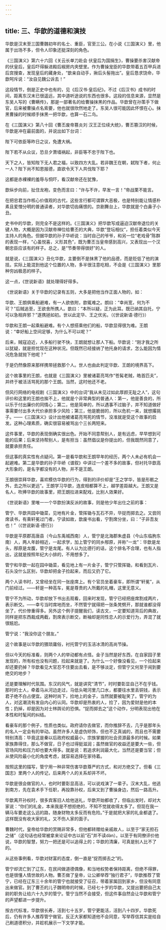 ```yaml
---
---
---
```

title: 三、华歆的道德和演技
---




华歆是汉末至三国曹魏初年的名士、重臣，官至三公。在小说《三国演义》里，他属于出场不多，但令人印象还挺深刻的角色。

《三国演义》第六十六回《关云长单刀赴会 伏皇后为国捐生》，曹操要杀害汉献帝的伏皇后，皇后吓得躲进殿后椒房内夹壁里。作为曹操宠臣的华歆带着五百甲兵进后宫搜查，发现皇后的藏身处，“歆亲自动手，揪后头髻拖出”。皇后恳求饶命，华歆呵斥说：“汝自见魏公诉去！”

这段情节，倒是正史中也有的，见《后汉书·皇后纪》。不过《后汉书》成书的时间，距离东汉末已很遥远，其中道听途说的东西也很多。这段的信息来源，显然是东吴人写的《曹瞒传》，那是一部著名的给曹操抹黑的作品。华歆曾在孙策手下做官，后来被曹操点名索要，他也就很欣然地走了。东吴人很可能因此怀恨在心。抹黑曹操的时候顺手抹黑一把华歆，也算一石二鸟。

在《三国演义》第八十回《曹丕废帝篡炎刘 汉王正位续大统》，曹丕篡汉的时候，华歆是冲在最前面的，并说出如下台词：

陛下可依臣等昨日之议，免遭大祸。

陛下若不从众议，恐旦夕萧墙祸起，非臣等不忠于陛下也。

天下之人，皆知陛下无人君之福，以致四方大乱。若非魏王在朝，弑陛下者，何止一人？陛下尚不知恩报德，直欲令天下人共伐陛下耶？

这都是赤裸裸的羞辱与恫吓，看汉献帝还在犹豫，

歆纵步向前，扯住龙袍，变色而言曰：“许与不许，早发一言！”帝战栗不能言。

在把忠君当作核心价值观的古代，这些言行都可谓罪大恶极，也是特别能让情感朴素且爱憎分明的普通读者，对华歆切齿痛恨的。京剧舞台上，华歆就是个白鼻子小丑。

史书中的华歆，则完全不是这样的。《三国演义》把华歆写成逼迫汉献帝退位的关键人物，大概是因为汉献帝禅位给曹丕的大典，华歆“登坛相仪”，担任着类似今天主持人的角色。但据华歆的孙子华峤说：当时自己的爷爷，和另一位“老戏骨”陈群的表现一样，“心虽悦喜，义形其色”，既为曹丕当皇帝感到高兴，又表现出一个汉朝忠臣应该有的样子。总之，是“节奏带得很好”的人。

就是说，《三国演义》丑化华歆，主要倒不是抹黑了他的品德，而是贬低了他的演技。实际上能混到他这个位置的人物，多半很注意吃相，不会是《三国演义》里那种穷凶极恶的样子。

这一点，《世说新语》就处理得好得多。

《世说新语》关于华歆的记录有五则，大多是把他当作正面人物的，如：

华歆、王朗俱乘船避难，有一人欲依附，歆辄难之。朗曰：“幸尚宽，何为不可？”后贼追至，王欲舍所携人。歆曰：“本所以疑，正为此耳。既已纳其自托，宁可以急相弃邪？”遂携拯如初。世以此定华、王之优劣。（《世说新语·德行》）

华歆和王朗一起乘船避难。有个人想搭乘他们的船，华歆显得很为难。王朗说：“幸好船上空间足够，为什么不可以呢？”

后来，贼寇迫近，人多船行驶不快，王朗就想让那人下船。华歆说：“刚才我之所以犹疑，就是担忧现在这种状况。但既然已经接纳了他托身的请求，怎么能因为情况危急就抛下他呢？”

于是仍然像原来那样携带拯救那个人。世人也由此判定华歆、王朗的境界高下。

这个故事里的王朗，也就是《三国演义》里被诸葛亮骂作“苍髯老贼，皓首匹夫”，并终于被活活骂死的那个王朗。当然，这时他还不老。

但风行网络的电视剧《三国演义》中的台词“我从未见过如此厚颜无耻之人”，这句评价和这里的王朗也挨不上，他就是个非常典型的普通人：第一，他是善良的，所以乐于付出廉价的同情心；第二，他是简单的，所以遇事不过脑子，并不知道做好事需要付出多大代价承担多少风险；第三，他是脆弱的，所以危机一来，就想撂挑子。——《三国演义》设计出他被诸葛亮骂死的情节，没准就是受这个故事的启发。这种心理素质，确实很容易被骂出个三长两短来。

这件事里，华歆的表现倒确实很出色。开始不同意帮别人，是有远虑，早早想到可能的后果；后来坚持帮别人，是有担当：虽然倡议是你提出的，但我既然同意了，就要承担责任。

但这事的真实性有点疑问。第一是看华歆和王朗早年的经历，两个人未必有机会一起避难。第二是华歆的孙子华峤《谱叙》中讲过一个差不多的故事，但衬托华歆高大形象的，是名字都没有的人物，并不是王朗。

王朗很崇拜华歆，喜欢模仿华歆的行为，得到的评价却是“王之学华，皆是形骸之外，去之所以更远”。王朗学习华歆，连皮相都算不上，越学差距越大。王朗又是名人，吹捧华歆的故事里，把王朗拉进来配戏，比别人效果好。

《世说新语》里唯一一个华歆扮演反派的故事，则是他少年出仕之前的事：

管宁、华歆共园中锄菜，见地有片金，管挥锄与瓦石不异，华捉而掷去之。又尝同席读书，有乘轩冕过门者，宁读如故，歆废书出看，宁割席分坐，曰：“子非吾友也！”（《世说新语·德行》）

华歆是平原郡高唐县（今山东禹城西南）人，管宁是北海郡朱虚县（今山东临朐东南）人，两人年龄相近，一起求学，加上管宁的同乡邴原，并称“一龙”：华歆是龙头，邴原是龙腹，管宁是龙尾。有人认为比德行的话，这个排名不合理，也有人指出，这就是按照年纪大小排的，不用想多了。

管宁和华歆一起在园中锄菜，看见地上有一片金子，管宁只管挥锄，和看到瓦片、石头没什么区别，华歆却把金子捡起来，而后又扔了它。

两个人读书时，又曾经坐在同一张座席上。有个官员坐着豪车，即所谓“轩冕”，从门前经过。——轩是一种高车，冕是尊贵的人所戴的礼帽，这里无意义。

管宁不为所动，华歆却放下书出去观看，回来时发现，管宁已经把座席割成两片，表示断交。——幸亏当时席地而坐，不然管宁就得把一张条凳劈开，那就谁都没得坐了，代价惨重得多。另外这个例子提醒我们，读古文，一定要知道背后的典故，同样是把东西裁成两截，割席表示断交，断袖却是同性恋人的示爱行为，弄混了就很尴尬。

管宁说：“我没你这个朋友。”

这个故事是以华歆的猥琐庸俗，衬托管宁的玉洁冰清的高尚节操。

但以今天的标准看，则两个人的举动都有点怪。金子当然是好东西，在自家园子里发现的，所有权也没有问题，捡起来就是了。为什么一个好像没看见，一个捡起来却还要扔掉？华歆看见大官忍不住要出去看，是不够淡定，但管宁又何至于闹到要绝交的地步？

还是要理解时代氛围。东汉的风气，就是讲究“清节”，时时要彰显自己不在乎钱。那时的士人，牵着马从河边走过，马低头喝河里几口水，都要往水里丢铜钱，表示君子绝不白占便宜。这种时尚下，捡地上的金子，当然就要被耻笑了。管宁的为人，对这潮流有发自内心的认同。华歆却是热衷的人，捡了，因为爱财是他的本性；扔掉，却是因为对士林舆论的恐惧。“捉而掷去之”这个动作，分明表现出他在本性和时髦间的纠结。

看豪车的那个例子，性质也类似。政府请你去做官，而你推辞不去，几乎是那年头的名人一定会有的举动。虽然许多人是虚伪矫饰，但也不乏真诚的，而且也不需要特别清高：毕竟这是秦以后政府权威最小，宗族掌握的社会资源最多的时候。如果家族靠得住，那么不做官，日子也过得挺滋润；虽然做官的收益还是要大一些，但官场风险和压力却也要大得多。就是说：若追求利润最大化，当然还是要当官；但从使风险最小化的角度考虑，就容易选择在家待着。

按照这里的描写，管宁用一种非常伤害华歆尊严的方式，和对方绝交了。但看《三国志》里两个人的传记，后来两个人的关系却并不坏。

华歆是很会做官的人，也时时要彰显高洁，可以说戏演了一辈子。汉末大乱，他逃到南方，先在袁术手下任职，再投靠孙权，后来又到了曹操身边，然后一路高升。

华歆离开孙权时，很多宾客旧人给他送礼，华歆开始都收了，但临出发时，却对大家说：“你们的礼金，本来我是不想拒绝的，不知不觉就收得太多了。但现在我一辆马车要走这么远的路，随身财物太多反而有危险。”于是就把大家的礼金都退了。这样既没有收大家的礼，又不伤人家的面子。

曹魏时代，皇帝给华歆的赏赐非常多，但他都转赠给亲戚故人，以至于“家无担石之储”（这句话也经常被拿来论证中古以前“石”并不读dàn）。以至于有同僚评价他说，华歆的智慧，努力一把还是可以追得上的；华歆的清廉，可真是别人比不了的。

从这些事例看，华歆对财富的态度，倒一直是“捉而掷去之”的。

管宁却流亡到了辽东，在民间做道德偶像，和当地权势者保持距离，但绝不得罪，也是很懂人情世故的人物。曹丕做了皇帝，让公卿举荐“独行君子”，华歆推荐了管宁，已经在辽东三十余年的管宁也就接受了征召，带着家属回到家乡，但没有同意出来做官。到了曹丕的儿子魏明帝的时候，已经七十岁的华歆，又提出要把自己太尉的职务让给六十九岁的管宁。管宁当然不会接受，但这件事自然会让华歆和管宁的声望都进一步提升。

按古代标准，华歆很长寿，活到七十五岁，管宁更能活，活到八十四岁。华歆死后，仍有许多人推荐管宁做官。反正大家都知道他不会同意，写举荐信其实是给自己刷道德积分，并趁机展示一下文学才能。